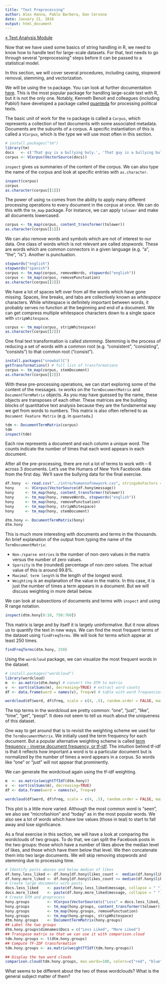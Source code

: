 ```yaml
---
title: "Text Preprocessing"
author: Alex Hanna, Pablo Barbera, Dan Cervone
date: January 21, 2016
output: html_document
---
```


[&laquo; Text Analysis Module](../text/README.md)

Now that we have used some basics of string handling in R, we need to know how to handle text for large-scale datasets. For that, text needs to go through several "preprocessing" steps before it can be passed to a statistical model.

In this section, we will cover several procedures, including casing, stopword removal, stemming, and vectorization.

We will be using the `tm` package. You can look at further documentation [here](https://cran.r-project.org/web/packages/tm/vignettes/tm.pdf). This is the most popular package for handling large-scale text with R, but it is not the only one. Notably, Kenneth Benoit and colleagues (including Pablo!) have developed a package called [quanteda](https://github.com/kbenoit/quanteda) for processing political texts.

The basic unit of work for the `tm` package is called a `Corpus`, which represents a collection of text documents with some associated metadata. Documents are the subunits of a corpus. A specific instantiation of this is called a `VCorpus`, which is the type we will use most often in this section.

```r
# install.packages("tm")
library(tm)
docs   <- c('That guy is a bullying buly.', 'That guy is a bullying bully. Fixed that for you.', 'How dare you correct me.')
corpus <- VCorpus(VectorSource(docs))
```

`inspect` gives us summaries of the content of the corpus. We can also type the name of the corpus and look at specific entries with `as.character`.


```r
inspect(corpus)
corpus
as.character(corpus[[1]])
```

The power of using `tm` comes from the ability to apply many different processing operations to every document in the corpus at once. We can do this with the `tm_map` package. For instance, we can apply `tolower` and make all documents lowercased.

```r
corpus <- tm_map(corpus, content_transformer(tolower))
as.character(corpus[[1]])
```

We can also remove words and symbols which are not of interest to our data. One class of words which is not relevant are called _stopwords_. These are words which are common connectors in a given language (e.g. "a", "the", "is"). Another is punctuation. 

```r
stopwords("english")
stopwords("spanish")
corpus <- tm_map(corpus, removeWords, stopwords("english"))
corpus <- tm_map(corpus, removePunctuation)
as.character(corpus[[2]])
```

We have a lot of spaces left over from all the words which have gone missing. Spaces, line breaks, and tabs are collectively known as _whitespace_ characters. While whitespace is definitely important between words, it probably serves no function at the beginning and end of a document. We can get compress multiple whitespace characters down to a single space with `stripWhitespace`.

```r
corpus <- tm_map(corpus, stripWhitespace)
as.character(corpus[[2]])
```

One final text transformation is called _stemming_. Stemming is the process of reducing a set of words with a common root (e.g. "consistent", "consisting", "consists") to that common root ("consist").

```r
install.packages("snowballC")
getTransformations() # full list of transformations
corpus <- tm_map(corpus, stemDocument)
as.character(corpus[[2]])
```

With these pre-processing operations, we can start exploring some of the content of the messages. `tm` works on the `TermDocumentMatrix` and `DocumentTermMatrix` objects. As you may have guessed by the name, these objects are transposes of each other. These matrices are the building blocks of quantitative text analysis because they are the fundamental way we get from words to numbers. This matrix is also often referred to as `Document Feature Matrix` (e.g. in `quanteda`.)

```r
tdm <- DocumentTermMatrix(corpus)
tdm
inspect(tdm)
```

Each row represents a document and each column a unique word. The counts indicate the number of times that each word appears in each document.

After all the pre-processing, there are not a lot of terms to work with -- 6 across 3 documents. Let's use the Humans of New York Facebook data from the first day. We'll save the bullying data for the final exercise.

```r
df.hony  <- read.csv("../intro/humansofnewyork.csv", stringsAsFactors = FALSE, header = TRUE) 
hony     <- VCorpus(VectorSource(df.hony$message))
hony     <- tm_map(hony, content_transformer(tolower))
hony     <- tm_map(hony, removeWords, stopwords("english"))
hony     <- tm_map(hony, removePunctuation)
hony     <- tm_map(hony, stripWhitespace)
hony     <- tm_map(hony, stemDocument)

dtm.hony <- DocumentTermMatrix(hony)
dtm.hony

```

This is much more interesting with documents and terms in the thousands. An brief explanation of the output from typing the name of the `TermDocumentMatrix`:

* `Non-/sparse entries` is the number of non-zero values in the matrix versus the number of zero values. 
* `Sparsity` is the (rounded) percentage of non-zero values. The actual value of this is around 99.8%.
* `Maximal term length` is the length of the longest word.
* `Weighting` is an explanation of the value in the matrix. In this case, it is just the number of times a term appears in a document. But we will discuss weighting in more detail below.

We can look at subsections of documents and terms with `inspect` and using R range notation. 

```r
inspect(dtm.hony[0:10, 750:760])
```

This matrix is large and by itself it is largely uninformative. But it now allows us to quantify the text in new ways. We can find the most frequent terms of the dataset using `findFreqTerms`. We will look for terms which appear at least 250 times.

```r
findFreqTerms(dtm.hony, 250)
```

Using the `wordcloud` package, we can visualize the most frequent words in the dataset.

```r
# install.packages("wordcloud")
library(wordcloud)
m  <- as.matrix(dtm.hony) # convert the DTM to matrix
v  <- sort(colSums(m), decreasing=TRUE) # extract word counts
df <- data.frame(word = names(v), freq=v) # table with word frequencies

wordcloud(df$word, df$freq, scale = c(4, .5), random.order = FALSE, max.words = 100, colors=brewer.pal(8, "Dark2"))

```

The top terms in the wordcloud are pretty common: "one", "just", "like", "time", "get", "peopl". It does not seem to tell us much about the uniqueness of this dataset.

One way to get around that is to revisit the weighting scheme we used for the `TermDocumentMatrix`. We initially used the term frequency for each document. But a popular alternative weighting scheme is called [term frequency - inverse document frequency, or tf-idf](https://en.wikipedia.org/wiki/Tf%E2%80%93idf). The intuition behind tf-idf is that it reflects how important a word is to a particular document but is normalized by the number of times a word appears in a corpus. So words like "one" or "just" will not appear that prominently.

We can generate the wordcloud again using the tf-idf weighting.

```r
m  <- as.matrix(weightTfIdf(dtm.hony))
v  <- sort(colSums(m), decreasing=TRUE)
df <- data.frame(word = names(v), freq=v)

wordcloud(df$word, df$freq, scale = c(4, .5), random.order = FALSE, max.words = 100, colors=brewer.pal(8, "Dark2"))

```

This plot is a little more varied. Although the most common word is "seen", we also see "microfashion" and "today" as in the most popular words. We also see a lot of words which have low values (those in teal) to start to fall away and lose significance.

As a final exercise in this section, we will have a look at comparing the wordclouds of two groups. To do that, we can split the Facebook posts in the two groups: those which have a number of likes above the median level of likes, and those which have them below that level. We then concatenate them into two large documents. We will skip removing stopwords and stemming due to processing time.

```r
# Identify posts aboves and below median of likes
df.hony.less_liked <- df.hony[df.hony$likes_count <  median(df.hony$likes_count),]
df.hony.more_liked <- df.hony[df.hony$likes_count >= median(df.hony$likes_count),]
# Create large documents with posts
docs.less_liked    <- paste(df.hony.less_liked$message, collapse = " ")
docs.more_liked    <- paste(df.hony.more_liked$message, collapse = " ")
# Create DTM and preprocess
hony.groups        <- VCorpus(VectorSource(c("Less" = docs.less_liked, "More" = docs.more_liked)))
hony.groups        <- tm_map(hony.groups, content_transformer(tolower))
hony.groups        <- tm_map(hony.groups, removePunctuation)
hony.groups        <- tm_map(hony.groups, stripWhitespace)
dtm.hony.groups    <- DocumentTermMatrix(hony.groups)
## Label the two groups
dtm.hony.groups$dimnames$Docs = c("Less Liked", "More Liked")
## Transpose matrix so that we can use it with comparison.cloud
tdm.hony.groups <- t(dtm.hony.groups)
## Compute TF-IDF transformation
tdm.hony.groups <- as.matrix(weightTfIdf(tdm.hony.groups))

## Display the two word clouds
comparison.cloud(tdm.hony.groups, max.words=100, colors=c("red", "blue"))
```

What seems to be different about the two of these wordclouds? What is the general subject matter of them?

